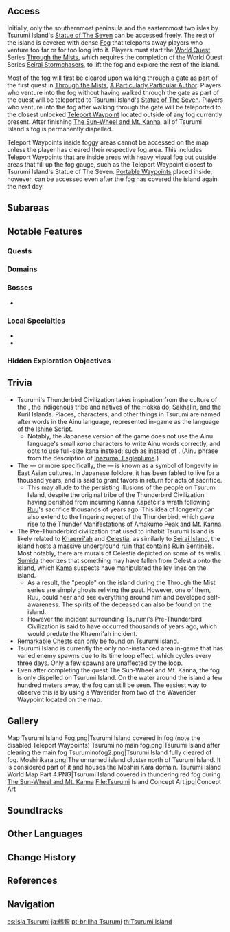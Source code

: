 {{Location Infobox
|image        = <gallery>
Tsurumi Island.png|In-Game
Location Boundary Tsurumi Island.png|Map
</gallery>
|type         = Area
|region       = Inazuma
}}
{{Description|A mysterious island enshrouded in fog. No one has set foot here in many long years.|Version 1.6 Special Program}}
{{Location Intro|{{Lang|'''Tsurumi Island'''|ja={{Rubi|鶴|つる|観|み}}|ja_rm=Tsurumi}}|description=<p>Shrouded in a dense [[Fog]], Tsurumi Island was home to two ancient civilizations. One buried deep underground, before the time of the Thunderbird's reign, known as the [[Pre-Thunderbird Civilization]]. The other coming some time after, the civilization where a tribe worshipped [[Kanna Kapatcir]] (becoming known as the [[Thunderbird Civilization]]) and were subsequently wiped out by it. The land has since somewhat regrown and is now inhabited by [[hilichurls]], [[riftwolves]] and [[automatons]].</p>}}

==Access==
Initially, only the southernmost peninsula and the easternmost two isles by Tsurumi Island's [[Statue of The Seven]] can be accessed freely. The rest of the island is covered with dense [[Fog]] that teleports away players who venture too far or for too long into it. Players must start the [[World Quest]] Series [[Through the Mists]], which requires the completion of the World Quest Series [[Seirai Stormchasers]], to lift the fog and explore the rest of the island.

Most of the fog will first be cleared upon walking through a gate as part of the first quest in [[Through the Mists]], [[A Particularly Particular Author]]. Players who venture into the fog without having walked through the gate as part of the quest will be teleported to Tsurumi Island's [[Statue of The Seven]]. Players who venture into the fog after walking through the gate will be teleported to the closest unlocked [[Teleport Waypoint]] located outside of any fog currently present. After finishing [[The Sun-Wheel and Mt. Kanna]], all of Tsurumi Island's fog is permanently dispelled.

Teleport Waypoints inside foggy areas cannot be accessed on the map unless the player has cleared their respective fog area. This includes Teleport Waypoints that are inside areas with heavy visual fog but outside areas that fill up the fog gauge, such as the Teleport Waypoint closest to Tsurumi Island's Statue of The Seven. [[Portable Waypoints]] placed inside, however, can be accessed even after the fog has covered the island again the next day.

==Subareas==
{{Locations Gallery|Subareas}}

==Notable Features==
===Quests===
{{Quests by Category List|Tsurumi Island Quests}}

===Domains===
{{Domains by Category Gallery}}

===Bosses===
*{{Enemy|Golden Wolflord}}

===Local Specialties===
*{{Item|Fluorescent Fungus}}
*{{Item|Sea Ganoderma}}

===Hidden Exploration Objectives===
{{Hidden Exploration Objectives by Category List|Tsurumi Island Exploration}}

==Trivia==
* Tsurumi's Thunderbird Civilization takes inspiration from the culture of the {{W|Ainu people|Ainu}}, the indigenous tribe and natives of the Hokkaido, Sakhalin, and the Kuril Islands. Places, characters, and other things in Tsurumi are named after words in the Ainu language, represented in-game as the language of the [[Languages#Ishine Script|Ishine Script]].
** Notably, the Japanese version of the game does not use the Ainu language's small ''kana'' characters to write Ainu words correctly, and opts to use full-size kana instead; such as {{Lang|mini=1|ain=ピリカ　チカッポ　カパッチリカムイ|ain_rm=Pirika cikappo kapatciri-kamui}} instead of {{Lang|mini=1|ain=ピㇼカ　チカッポ　カパッチㇼカムィ|ain_rm=Pirka cikappo kapatcir-kamuy}}. (Ainu phrase from the description of [[Inazuma: Eagleplume]].)
* The {{Lang|crane|ja=鶴|ja_rm=tsuru}} &mdash; or more specifically, the {{Lang|{{w|red-crowned crane}}|ja=丹頂鶴 ''tanchou-dzuru''/タンチョウ ''tanchou''}} &mdash; is known as a symbol of longevity in East Asian cultures. In Japanese folklore, it has been fabled to live for a thousand years, and is said to grant favors in return for acts of sacrifice.
**This may allude to the persisting illusions of the people on Tsurumi Island, despite the original tribe of the Thunderbird Civilization having perished from incurring Kanna Kapatcir's wrath following [[Ruu]]'s sacrifice thousands of years ago. This idea of longevity can also extend to the lingering regret of the Thunderbird, which gave rise to the Thunder Manifestations of Amakumo Peak and Mt. Kanna.
*The Pre-Thunderbird civilization that used to inhabit Tsurumi Island  is likely related to [[Khaenri'ah]] and [[Celestia]], as similarly to [[Seirai Island]], the island hosts a massive underground ruin that contains [[Ruin Sentinels]]. Most notably, there are murals of Celestia depicted on some of its walls. [[Sumida]] theorizes that something may have fallen from Celestia onto the island, which [[Kama]] suspects have manipulated the ley lines on the island.
** As a result, the "people" on the island during the Through the Mist series are simply ghosts reliving the past. However, one of them, Ruu, could hear and see everything around him and developed self-awareness. The spirits of the deceased can also be found on the island.
**However the incident surrounding Tsurumi's Pre-Thunderbird Civilization is said to have occurred thousands of years ago, which would predate the Khaenri'ah incident.
* [[Remarkable Chests]] can only be found on Tsurumi Island.
* Tsurumi Island is currently the only non-instanced area in-game that has varied enemy spawns due to its time loop effect, which cycles every three days. Only a few spawns are unaffected by the loop.
* Even after completing the quest The Sun-Wheel and Mt. Kanna, the fog is only dispelled on Tsurumi Island. On the water around the island a few hundred meters away, the fog can still be seen. The easiest way to observe this is by using a Waverider from two of the Waverider Waypoint located on the map.

==Gallery==
<gallery hideaddbutton="true" captionalign="center">
Map Tsurumi Island Fog.png|Tsurumi Island covered in fog (note the disabled Teleport Waypoints)
Tsurumi no main fog.png|Tsurumi Island after clearing the main fog
Tsuruminofog2.png|Tsurumi Island fully cleared of fog.
Moshirikara.png|The unnamed island cluster north of Tsurumi Island. It is considered part of it and houses the Moshiri Kara domain.
Tsurumi Island World Map Part 4.PNG|Tsurumi Island covered in thundering red fog during [[The Sun-Wheel and Mt. Kanna]]
File:Tsurumi Island Concept Art.jpg|Concept Art
</gallery>

==Soundtracks==
{{Soundtracks by Category Table|Tsurumi Island Soundtracks}}

==Other Languages==
{{Other Languages
|en      = Tsurumi Island
|zhs     = 鹤观
|zhs_rm  = Hè-guàn
|zht     = 鶴觀
|zht_rm  = Hè-guàn
|zh_tl   = Crane Temple
|ja      = {{Rubi|鶴|つる|観|み}}
|ja_rm   = Tsurumi<ref>[[Map]], Label: Tsurumi Island (Japanese)</ref>
|ja_tl   = Crane Temple
|zhja_note = 觀(观/観) is an old-fashioned term for Taoist temple.
|ko      = 츠루미
|ko_rm   = Cheurumi
|ko_tl   = Tsurumi
|es      = Isla Tsurumi
|es_tl   = Tsurumi Island
|fr      = Île de Tsurumi
|fr_tl   = Tsurumi Island
|ru      = Цуруми
|th      = Tsurumi Island
|vi      = {{tt|Đảo|島}} Tsurumi
|vi_tl   = Tsurumi Island
|de      = Tsurumi
|id      = Tsurumi Island
|pt      = Ilha Tsurumi
|pt_tl   = Tsurumi Island
}}

==Change History==
{{Change History|2.2}}

==References==
{{Reflist}}

==Navigation==
{{Area Navbox|Inazuma}}

[[es:Isla Tsurumi]]
[[ja:鶴観]]
[[pt-br:Ilha Tsurumi]]
[[th:Tsurumi Island]]